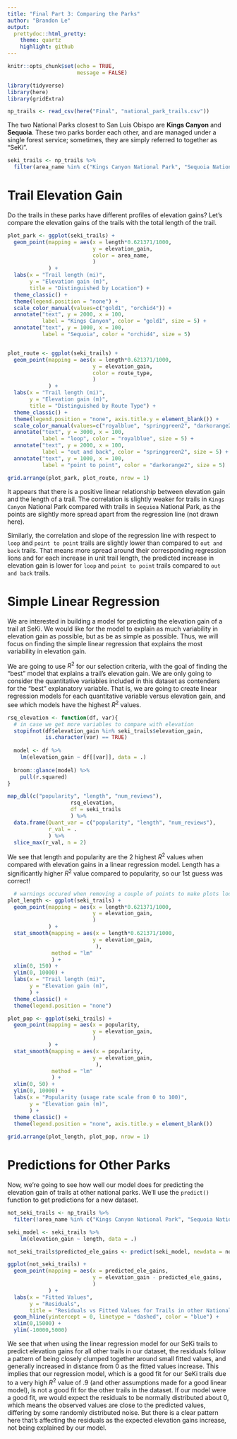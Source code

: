 ---
title: "Final Part 3: Comparing the Parks"
author: "Brandon Le"
output: 
  prettydoc::html_pretty:
    theme: quartz
    highlight: github
---

```{r setup, include=FALSE,}
knitr::opts_chunk$set(echo = TRUE,
                      message = FALSE)
```

```{r}
library(tidyverse)
library(here)
library(gridExtra)

np_trails <- read_csv(here("Final", "national_park_trails.csv"))
```

The two National Parks closest to San Luis Obispo are **Kings Canyon** and **Sequoia**. These two parks border each other, and are managed under a single forest service; sometimes, they are simply referred to together as “SeKi”.

```{r}
seki_trails <- np_trails %>%
  filter(area_name %in% c("Kings Canyon National Park", "Sequoia National Park"))
```


# Trail Elevation Gain

Do the trails in these parks have different profiles of elevation gains? Let's compare the elevation gains of the trails with the total length of the trail.
```{r}
plot_park <- ggplot(seki_trails) +
  geom_point(mapping = aes(x = length*0.621371/1000,
                           y = elevation_gain,
                           color = area_name,
                           ) 
             ) +
  labs(x = "Trail length (mi)", 
       y = "Elevation gain (m)",
       title = "Distinguished by Location") +
  theme_classic() +
  theme(legend.position = "none") +
  scale_color_manual(values=c("gold1", "orchid4")) +
  annotate("text", y = 2000, x = 100,
           label = "Kings Canyon", color = "gold1", size = 5) +
  annotate("text", y = 1000, x = 100,
           label = "Sequoia", color = "orchid4", size = 5)


plot_route <- ggplot(seki_trails) +
  geom_point(mapping = aes(x = length*0.621371/1000,
                           y = elevation_gain,
                           color = route_type,
                           ) 
             ) +
  labs(x = "Trail length (mi)", 
       y = "Elevation gain (m)",
       title = "Distinguished by Route Type") +
  theme_classic() +
  theme(legend.position = "none", axis.title.y = element_blank()) +
  scale_color_manual(values=c("royalblue", "springgreen2", "darkorange2")) +
  annotate("text", y = 3000, x = 100,
           label = "loop", color = "royalblue", size = 5) +
  annotate("text", y = 2000, x = 100,
           label = "out and back", color = "springgreen2", size = 5) +
  annotate("text", y = 1000, x = 100,
           label = "point to point", color = "darkorange2", size = 5)

grid.arrange(plot_park, plot_route, nrow = 1)

```

It appears that there is a positive linear relationship between elevation gain and the length of a trail. The correlation is slightly weaker for trails in `Kings Canyon` National Park compared with trails in `Sequioa` National Park, as the points are slightly more spread apart from the regression line (not drawn here).

Similarly, the correlation and slope of the regression line with respect to `loop` and `point to point` trails are slightly lower than compared to `out and back` trails. That means more spread around their corresponding regression lions and for each increase in unit trail length, the predicted increase in elevation gain is lower for `loop` and `point to point` trails compared to `out and back` trails.

# Simple Linear Regression

We are interested in building a model for predicting the elevation gain of a trail at SeKi. We would like for the model to explain as much variability in elevation gain as possible, but as be as simple as possible. Thus, we will focus on finding the simple linear regression that explains the most variability in elevation gain.

We are going to use $R^2$ for our selection criteria, with the goal of finding the “best” model that explains a trail’s elevation gain. We are only going to consider the quantitative variables included in this dataset as contenders for the “best” explanatory variable. That is, we are going to create linear regression models for each quantitative variable versus elevation gain, and see which models have the highest $R^2$ values. 

```{r}
rsq_elevation <- function(df, var){
  # in case we get more variables to compare with elevation
  stopifnot(df$elevation_gain %in% seki_trails$elevation_gain,
            is.character(var) == TRUE)
  
  model <- df %>%
    lm(elevation_gain ~ df[[var]], data = .)
  
  broom::glance(model) %>%
    pull(r.squared)
}
```

```{r}
map_dbl(c("popularity", "length", "num_reviews"),
                    rsq_elevation,
                    df = seki_trails
                    ) %>%
  data.frame(Quant_var = c("popularity", "length", "num_reviews"),
             r_val = .
             ) %>%
  slice_max(r_val, n = 2)

```
We see that length and popularity are the 2 highest $R^2$ values when compared with elevation gains in a linear regression model. Length has a significantly higher $R^2$ value compared to popularity, so our 1st guess was correct!

```{r, warning = FALSE}
  # warnings occured when removing a couple of points to make plots look better
plot_length <- ggplot(seki_trails) +
  geom_point(mapping = aes(x = length*0.621371/1000,
                           y = elevation_gain,
                           ) 
             ) +
  stat_smooth(mapping = aes(x = length*0.621371/1000,
                           y = elevation_gain,
                            ),
              method = "lm"
              ) +
  xlim(0, 150) +
  ylim(0, 10000) +
  labs(x = "Trail length (mi)", 
       y = "Elevation gain (m)",
       ) +
  theme_classic() +
  theme(legend.position = "none") 

plot_pop <- ggplot(seki_trails) +
  geom_point(mapping = aes(x = popularity,
                           y = elevation_gain,
                           ) 
             ) +
  stat_smooth(mapping = aes(x = popularity,
                           y = elevation_gain,
                            ),
              method = "lm"
              ) +
  xlim(0, 50) +
  ylim(0, 10000) +
  labs(x = "Popularity (usage rate scale from 0 to 100)", 
       y = "Elevation gain (m)",
       ) +
  theme_classic() +
  theme(legend.position = "none", axis.title.y = element_blank()) 
  
grid.arrange(plot_length, plot_pop, nrow = 1)

```

# Predictions for Other Parks

Now, we’re going to see how well our model does for predicting the elevation gain of trails at other national parks. We'll use the `predict()` function to get predictions for a new dataset.

```{r, warning = FALSE}
not_seki_trails <- np_trails %>%
  filter(!area_name %in% c("Kings Canyon National Park", "Sequoia National Park"))

seki_model <- seki_trails %>%
    lm(elevation_gain ~ length, data = .)

not_seki_trails$predicted_ele_gains <- predict(seki_model, newdata = not_seki_trails)

ggplot(not_seki_trails) +
  geom_point(mapping = aes(x = predicted_ele_gains,
                           y = elevation_gain - predicted_ele_gains,
                           ) 
             ) +
  labs(x = "Fitted Values", 
       y = "Residuals",
       title = "Residuals vs Fitted Values for Trails in other National Parks") +
  geom_hline(yintercept = 0, linetype = "dashed", color = "blue") +
  xlim(0,15000) +
  ylim(-10000,5000)
```

We see that when using the linear regression model for our SeKi trails to predict elevation gains for all other trails in our dataset, the residuals follow a pattern of being closely clumped together around small fitted values, and generally increased in distance from 0 as the fitted values increase. This implies that our regression model, which is a good fit for our SeKi trails due to a very high $R^2$ value of .9 (and other assumptions made for a good linear model), is not a good fit for the other trails in the dataset. 
If our model were a good fit, we would expect the residuals to be normally distributed about 0, which means the observed values are close to the predicted values, differing by some randomly distributed noise. But there is a clear pattern here that's affecting the residuals as the expected elevation gains increase, not being explained by our model.
